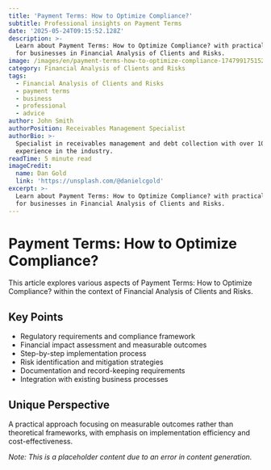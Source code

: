```yaml
---
title: 'Payment Terms: How to Optimize Compliance?'
subtitle: Professional insights on Payment Terms
date: '2025-05-24T09:15:52.128Z'
description: >-
  Learn about Payment Terms: How to Optimize Compliance? with practical advice
  for businesses in Financial Analysis of Clients and Risks.
image: /images/en/payment-terms-how-to-optimize-compliance-1747991751523.jpg
category: Financial Analysis of Clients and Risks
tags:
  - Financial Analysis of Clients and Risks
  - payment terms
  - business
  - professional
  - advice
author: John Smith
authorPosition: Receivables Management Specialist
authorBio: >-
  Specialist in receivables management and debt collection with over 10 years of
  experience in the industry.
readTime: 5 minute read
imageCredit:
  name: Dan Gold
  link: 'https://unsplash.com/@danielcgold'
excerpt: >-
  Learn about Payment Terms: How to Optimize Compliance? with practical advice
  for businesses in Financial Analysis of Clients and Risks.
---
```

# Payment Terms: How to Optimize Compliance?

This article explores various aspects of Payment Terms: How to Optimize Compliance? within the context of Financial Analysis of Clients and Risks.

## Key Points
- Regulatory requirements and compliance framework
- Financial impact assessment and measurable outcomes
- Step-by-step implementation process
- Risk identification and mitigation strategies
- Documentation and record-keeping requirements
- Integration with existing business processes

## Unique Perspective
A practical approach focusing on measurable outcomes rather than theoretical frameworks, with emphasis on implementation efficiency and cost-effectiveness.

*Note: This is a placeholder content due to an error in content generation.*
